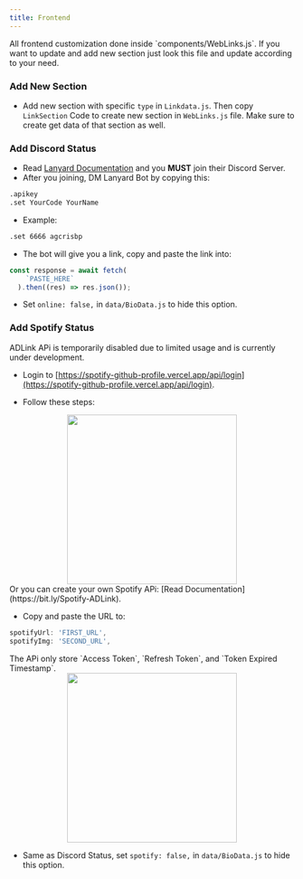 ```yaml
---
title: Frontend
---
```


<Callout type="info">
All frontend customization done inside `components/WebLinks.js`. If you want to update and add new section just look this file and update according to your need.
</Callout>

### Add New Section
- Add new section with specific `type` in `Linkdata.js`. Then copy `LinkSection` Code to create new section in `WebLinks.js` file. Make sure to create get data of that section as well.

### Add Discord Status
- Read [Lanyard Documentation](https://github.com/Phineas/lanyard) and you **MUST** join their Discord Server.
- After you joining, DM Lanyard Bot by copying this:

```bash copy
.apikey
.set YourCode YourName
```

- Example:

```bash
.set 6666 agcrisbp
```

- The bot will give you a link, copy and paste the link into:
```js filename="pages/api/online.ts (Line 7)"
const response = await fetch(
    `PASTE_HERE`
  ).then((res) => res.json());
```

- Set `online: false,` in `data/BioData.js` to hide this option.

### Add Spotify Status
<Callout type="warning">
ADLink APi is temporarily disabled due to limited usage and is currently under development.
</Callout>

- Login to [https://spotify-github-profile.vercel.app/api/login](https://spotify-github-profile.vercel.app/api/login).

- Follow these steps:
<center><img src="/spotify.png" width="300" height="300" /></center>

<Callout type="info">
Or you can create your own Spotify APi: [Read Documentation](https://bit.ly/Spotify-ADLink).
</Callout>

- Copy and paste the URL to:
```js filename="data/BioData.js"
spotifyUrl: 'FIRST_URL',
spotifyImg: 'SECOND_URL',
```

<Callout type="info">
The APi only store `Access Token`, `Refresh Token`, and `Token Expired Timestamp`.
<br/>
<center><img src="/spot-api.png" width="300" height="300" /></center>
</Callout>

- Same as Discord Status, set `spotify: false,` in `data/BioData.js` to hide this option.